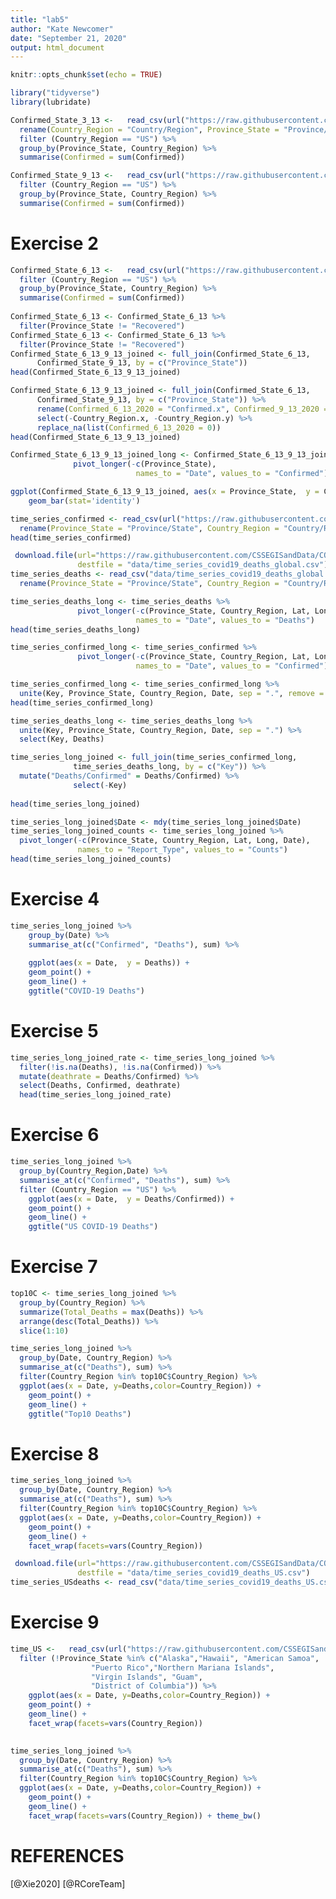 ```yaml
---
title: "lab5"
author: "Kate Newcomer"
date: "September 21, 2020"
output: html_document
---
```


```r
knitr::opts_chunk$set(echo = TRUE)
```

```r
library("tidyverse")
library(lubridate)
```

```r
Confirmed_State_3_13 <-   read_csv(url("https://raw.githubusercontent.com/CSSEGISandData/COVID-19/master/csse_covid_19_data/csse_covid_19_daily_reports/03-13-2020.csv")) %>%
  rename(Country_Region = "Country/Region", Province_State = "Province/State") %>% 
  filter (Country_Region == "US") %>% 
  group_by(Province_State, Country_Region) %>% 
  summarise(Confirmed = sum(Confirmed)) 
```

```r
Confirmed_State_9_13 <-   read_csv(url("https://raw.githubusercontent.com/CSSEGISandData/COVID-19/master/csse_covid_19_data/csse_covid_19_daily_reports/09-13-2020.csv")) %>% 
  filter (Country_Region == "US") %>% 
  group_by(Province_State, Country_Region) %>% 
  summarise(Confirmed = sum(Confirmed)) 
```

# Exercise 2
```r
Confirmed_State_6_13 <-   read_csv(url("https://raw.githubusercontent.com/CSSEGISandData/COVID-19/master/csse_covid_19_data/csse_covid_19_daily_reports/06-13-2020.csv")) %>%
  filter (Country_Region == "US") %>% 
  group_by(Province_State, Country_Region) %>% 
  summarise(Confirmed = sum(Confirmed)) 
  
Confirmed_State_6_13 <- Confirmed_State_6_13 %>% 
  filter(Province_State != "Recovered") 
Confirmed_State_6_13 <- Confirmed_State_6_13 %>% 
  filter(Province_State != "Recovered") 
Confirmed_State_6_13_9_13_joined <- full_join(Confirmed_State_6_13,
      Confirmed_State_9_13, by = c("Province_State"))
head(Confirmed_State_6_13_9_13_joined)
```

```r
Confirmed_State_6_13_9_13_joined <- full_join(Confirmed_State_6_13,
      Confirmed_State_9_13, by = c("Province_State")) %>% 
      rename(Confirmed_6_13_2020 = "Confirmed.x", Confirmed_9_13_2020 = "Confirmed.y") %>% 
      select(-Country_Region.x, -Country_Region.y) %>% 
      replace_na(list(Confirmed_6_13_2020 = 0))
head(Confirmed_State_6_13_9_13_joined)
```
```r
Confirmed_State_6_13_9_13_joined_long <- Confirmed_State_6_13_9_13_joined %>% 
              pivot_longer(-c(Province_State),
                            names_to = "Date", values_to = "Confirmed")
```
```r
ggplot(Confirmed_State_6_13_9_13_joined, aes(x = Province_State,  y = Confirmed_6_13_2020))  + 
    geom_bar(stat='identity')
```
```r
time_series_confirmed <- read_csv(url("https://raw.githubusercontent.com/CSSEGISandData/COVID-19/master/csse_covid_19_data/csse_covid_19_time_series/time_series_covid19_confirmed_global.csv")) %>%
  rename(Province_State = "Province/State", Country_Region = "Country/Region")
head(time_series_confirmed)
```
```r
 download.file(url="https://raw.githubusercontent.com/CSSEGISandData/COVID-19/master/csse_covid_19_data/csse_covid_19_time_series/time_series_covid19_deaths_global.csv", 
               destfile = "data/time_series_covid19_deaths_global.csv")
time_series_deaths <- read_csv("data/time_series_covid19_deaths_global.csv")%>%
  rename(Province_State = "Province/State", Country_Region = "Country/Region") 
```
```r
time_series_deaths_long <- time_series_deaths %>% 
               pivot_longer(-c(Province_State, Country_Region, Lat, Long),
                            names_to = "Date", values_to = "Deaths") 
head(time_series_deaths_long)

```
```r
time_series_confirmed_long <- time_series_confirmed %>% 
               pivot_longer(-c(Province_State, Country_Region, Lat, Long),
                            names_to = "Date", values_to = "Confirmed") 

time_series_confirmed_long <- time_series_confirmed_long %>% 
  unite(Key, Province_State, Country_Region, Date, sep = ".", remove = FALSE)
head(time_series_confirmed_long)
```
```r
time_series_deaths_long <- time_series_deaths_long %>% 
  unite(Key, Province_State, Country_Region, Date, sep = ".") %>% 
  select(Key, Deaths)

time_series_long_joined <- full_join(time_series_confirmed_long,
              time_series_deaths_long, by = c("Key")) %>% 
  mutate("Deaths/Confirmed" = Deaths/Confirmed) %>%
              select(-Key) 
  
head(time_series_long_joined)
```
```r
time_series_long_joined$Date <- mdy(time_series_long_joined$Date)
time_series_long_joined_counts <- time_series_long_joined %>% 
  pivot_longer(-c(Province_State, Country_Region, Lat, Long, Date),
               names_to = "Report_Type", values_to = "Counts")
head(time_series_long_joined_counts)
```
# Exercise 4
```r
time_series_long_joined %>% 
    group_by(Date) %>% 
    summarise_at(c("Confirmed", "Deaths"), sum) %>% 
    
    ggplot(aes(x = Date,  y = Deaths)) + 
    geom_point() +
    geom_line() +
    ggtitle("COVID-19 Deaths")
```
# Exercise 5
```r
time_series_long_joined_rate <- time_series_long_joined %>%
  filter(!is.na(Deaths), !is.na(Confirmed)) %>%
  mutate(deathrate = Deaths/Confirmed) %>%
  select(Deaths, Confirmed, deathrate)
  head(time_series_long_joined_rate)
```

# Exercise 6
```r

  
time_series_long_joined %>% 
  group_by(Country_Region,Date) %>% 
  summarise_at(c("Confirmed", "Deaths"), sum) %>% 
  filter (Country_Region == "US") %>% 
    ggplot(aes(x = Date,  y = Deaths/Confirmed)) + 
    geom_point() +
    geom_line() +
    ggtitle("US COVID-19 Deaths")
```

# Exercise 7
```r
top10C <- time_series_long_joined %>% 
  group_by(Country_Region) %>% 
  summarize(Total_Deaths = max(Deaths)) %>%
  arrange(desc(Total_Deaths)) %>%
  slice(1:10) 

time_series_long_joined %>%
  group_by(Date, Country_Region) %>%
  summarise_at(c("Deaths"), sum) %>%
  filter(Country_Region %in% top10C$Country_Region) %>% 
  ggplot(aes(x = Date, y=Deaths,color=Country_Region)) + 
    geom_point() +
    geom_line() +
    ggtitle("Top10 Deaths")
```

# Exercise 8
```r
time_series_long_joined %>%
  group_by(Date, Country_Region) %>%
  summarise_at(c("Deaths"), sum) %>%
  filter(Country_Region %in% top10C$Country_Region) %>% 
  ggplot(aes(x = Date, y=Deaths,color=Country_Region)) + 
    geom_point() +
    geom_line() +
    facet_wrap(facets=vars(Country_Region))
```
```r
 download.file(url="https://raw.githubusercontent.com/CSSEGISandData/COVID-19/master/csse_covid_19_data/csse_covid_19_time_series/time_series_covid19_deaths_US.csv", 
               destfile = "data/time_series_covid19_deaths_US.csv")
time_series_USdeaths <- read_csv("data/time_series_covid19_deaths_US.csv")
```

# Exercise 9
```r
time_US <-   read_csv(url("https://raw.githubusercontent.com/CSSEGISandData/COVID-19/master/csse_covid_19_data/csse_covid_19_time_series/time_series_covid19_deaths_US.csv")) %>% 
  filter (!Province_State %in% c("Alaska","Hawaii", "American Samoa",
                  "Puerto Rico","Northern Mariana Islands", 
                  "Virgin Islands", "Guam",
                  "District of Columbia")) %>%
    ggplot(aes(x = Date, y=Deaths,color=Country_Region)) + 
    geom_point() +
    geom_line() +
    facet_wrap(facets=vars(Country_Region))
  
```

```r
time_series_long_joined %>%
  group_by(Date, Country_Region) %>%
  summarise_at(c("Deaths"), sum) %>%
  filter(Country_Region %in% top10C$Country_Region) %>% 
  ggplot(aes(x = Date, y=Deaths,color=Country_Region)) + 
    geom_point() +
    geom_line() +
    facet_wrap(facets=vars(Country_Region)) + theme_bw()
```
# REFERENCES
[@Xie2020]
[@RCoreTeam]





